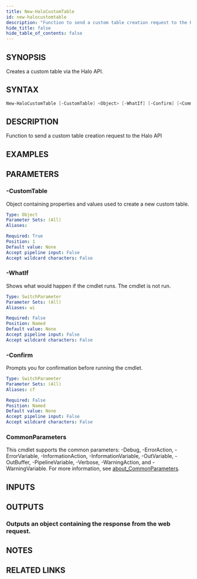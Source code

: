 ```yaml
---
title: New-HaloCustomTable
id: new-halocustomtable
description: "Function to send a custom table creation request to the Halo API"
hide_title: false
hide_table_of_contents: false
---
```


## SYNOPSIS

Creates a custom table via the Halo API.

## SYNTAX

```powershell
New-HaloCustomTable [-CustomTable] <Object> [-WhatIf] [-Confirm] [<CommonParameters>]
```

## DESCRIPTION

Function to send a custom table creation request to the Halo API

## EXAMPLES

## PARAMETERS

### -CustomTable

Object containing properties and values used to create a new custom table.

```yaml
Type: Object
Parameter Sets: (All)
Aliases:

Required: True
Position: 1
Default value: None
Accept pipeline input: False
Accept wildcard characters: False
```

### -WhatIf

Shows what would happen if the cmdlet runs.
The cmdlet is not run.

```yaml
Type: SwitchParameter
Parameter Sets: (All)
Aliases: wi

Required: False
Position: Named
Default value: None
Accept pipeline input: False
Accept wildcard characters: False
```

### -Confirm

Prompts you for confirmation before running the cmdlet.

```yaml
Type: SwitchParameter
Parameter Sets: (All)
Aliases: cf

Required: False
Position: Named
Default value: None
Accept pipeline input: False
Accept wildcard characters: False
```

### CommonParameters

This cmdlet supports the common parameters: -Debug, -ErrorAction, -ErrorVariable, -InformationAction, -InformationVariable, -OutVariable, -OutBuffer, -PipelineVariable, -Verbose, -WarningAction, and -WarningVariable. For more information, see [about_CommonParameters](http://go.microsoft.com/fwlink/?LinkID=113216).

## INPUTS

## OUTPUTS

### Outputs an object containing the response from the web request.

## NOTES

## RELATED LINKS
